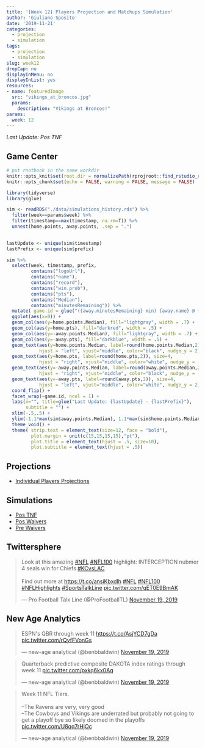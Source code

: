 ```yaml
---
title: '[Week 12] Players Projection and Matchups Simulation'
author: 'Giuliano Sposito'
date: '2019-11-21'
categories:
  - projection
  - simulation
tags:
  - projection
  - simulation
slug: week12
dropCap: no
displayInMenu: no
displayInList: yes
resources:
- name: featuredImage
  src: "vikings_at_broncos.jpg"
  params:
    description: "Vikings at Broncos!"
params:
  week: 12
---
```


*Last Update: Pos TNF*

<!--more-->

## Game Center

```r
# put rnotbook in the same workdir
knitr::opts_knit$set(root.dir = normalizePath(rprojroot::find_rstudio_root_file())) 
knitr::opts_chunk$set(echo = FALSE, warning = FALSE, message = FALSE)
```

```r
library(tidyverse)
library(glue)

sim <- readRDS("./data/simulations_history.rds") %>% 
  filter(week==params$week) %>%
  filter(timestamp==max(timestamp, na.rm=T)) %>%
  unnest(home.points, away.points, .sep = ".")
  

lastUpdate <- unique(sim$timestamp) 
lastPrefix <- unique(sim$prefix)

sim %>% 
  select(week, timestamp, prefix, 
         contains("logoUrl"),
         contains("name"),
         contains("record"),
         contains("win.prob"),
         contains("pts"),
         contains("Median"),
         contains("minutesRemaining")) %>% 
  mutate( game.id = glue("({away.minutesRemaining} min) {away.name} @ {home.name} ({home.minutesRemaining} min)") ) %>%
  ggplot(aes(x=0)) +
  geom_col(aes(y=home.points.Median), fill="lightgray", width = .7) +
  geom_col(aes(y=home.pts), fill="darkred", width = .5) +
  geom_col(aes(y=-away.points.Median), fill="lightgray", width = .7) +
  geom_col(aes(y=-away.pts), fill="darkblue", width = .5) +
  geom_text(aes(y=home.points.Median, label=round(home.points.Median,2)), size=4,
            hjust = "left", vjust="middle", color="black", nudge_y = 2, nudge_x = .05) +
  geom_text(aes(y=home.pts, label=round(home.pts,2)), size=4,
            hjust = "right", vjust="middle", color="white", nudge_y = -2, nudge_x = .05) +
  geom_text(aes(y=-away.points.Median, label=round(away.points.Median,2)), size=4,
            hjust = "right", vjust="middle", color="black", nudge_y = -2, nudge_x = .05) +
  geom_text(aes(y=-away.pts, label=round(away.pts,2)), size=4,
            hjust = "left", vjust="middle", color="white", nudge_y = 2, nudge_x = .05) +
  coord_flip() +
  facet_wrap(~game.id, ncol = 1) +
  labs(x="", title=glue("Last Update: {lastUpdate} - {lastPrefix}"),
       subtitle = "") +
  xlim(-.5,.5) +
  ylim(-1.1*max(sim$away.points.Median), 1.1*max(sim$home.points.Median)) +
  theme_void() +
  theme( strip.text = element_text(size=12, face = "bold"), 
         plot.margin = unit(c(15,15,15,15),"pt"),
         plot.title = element_text(hjust = .5, size=10),
         plot.subtitle = element_text(hjust = .5))

```


## Projections

* [Individual Players Projections](/reports/ffa_players_projection_week12.html)

## Simulations

* [Pos TNF](/reports/dudes_simulation_week12_posTNF_v4.html)
* [Pos Waivers](/reports/dudes_simulation_week12_posWaiver_v4.html)
* [Pre Waivers](/reports/dudes_simulation_week12_preWaiver_v4.html)


## Twittersphere

<blockquote class="twitter-tweet"><p lang="en" dir="ltr">Look at this amazing <a href="https://twitter.com/hashtag/NFL?src=hash&amp;ref_src=twsrc%5Etfw">#NFL</a> <a href="https://twitter.com/hashtag/NFL100?src=hash&amp;ref_src=twsrc%5Etfw">#NFL100</a> highlight: INTERCEPTION nubmer 4 seals win for Chiefs <a href="https://twitter.com/hashtag/KCvsLAC?src=hash&amp;ref_src=twsrc%5Etfw">#KCvsLAC</a><br><br>Find out more at <a href="https://t.co/ansiKbxdlh">https://t.co/ansiKbxdlh</a> <a href="https://twitter.com/hashtag/NFL?src=hash&amp;ref_src=twsrc%5Etfw">#NFL</a> <a href="https://twitter.com/hashtag/NFL100?src=hash&amp;ref_src=twsrc%5Etfw">#NFL100</a> <a href="https://twitter.com/hashtag/NFLHighlights?src=hash&amp;ref_src=twsrc%5Etfw">#NFLHighlights</a> <a href="https://twitter.com/hashtag/SportsTalkLine?src=hash&amp;ref_src=twsrc%5Etfw">#SportsTalkLine</a> <a href="https://t.co/qET0E9BmAK">pic.twitter.com/qET0E9BmAK</a></p>&mdash; Pro Football Talk Line (@ProFootballTL) <a href="https://twitter.com/ProFootballTL/status/1196834484534042625?ref_src=twsrc%5Etfw">November 19, 2019</a></blockquote> <script async src="https://platform.twitter.com/widgets.js" charset="utf-8"></script>


## New Age Analytics

<blockquote class="twitter-tweet"><p lang="en" dir="ltr">ESPN&#39;s QBR through week 11 <a href="https://t.co/AsjYCD7gDa">https://t.co/AsjYCD7gDa</a> <a href="https://t.co/rQyfFVonGs">pic.twitter.com/rQyfFVonGs</a></p>&mdash; new-age analytical (@benbbaldwin) <a href="https://twitter.com/benbbaldwin/status/1196804955153346567?ref_src=twsrc%5Etfw">November 19, 2019</a></blockquote> <script async src="https://platform.twitter.com/widgets.js" charset="utf-8"></script>

<blockquote class="twitter-tweet"><p lang="en" dir="ltr">Quarterback predictive composite DAKOTA index ratings through week 11 <a href="https://t.co/pxkq6kx0Aq">pic.twitter.com/pxkq6kx0Aq</a></p>&mdash; new-age analytical (@benbbaldwin) <a href="https://twitter.com/benbbaldwin/status/1196804261025333248?ref_src=twsrc%5Etfw">November 19, 2019</a></blockquote> <script async src="https://platform.twitter.com/widgets.js" charset="utf-8"></script>

<blockquote class="twitter-tweet"><p lang="en" dir="ltr">Week 11 NFL Tiers.<br><br>--The Ravens are very, very good<br>--The Cowboys and Vikings are underrated but probably not going to get a playoff bye so likely doomed in the playoffs <a href="https://t.co/U8qq7rHjOc">pic.twitter.com/U8qq7rHjOc</a></p>&mdash; new-age analytical (@benbbaldwin) <a href="https://twitter.com/benbbaldwin/status/1196800790670782464?ref_src=twsrc%5Etfw">November 19, 2019</a></blockquote> <script async src="https://platform.twitter.com/widgets.js" charset="utf-8"></script>
